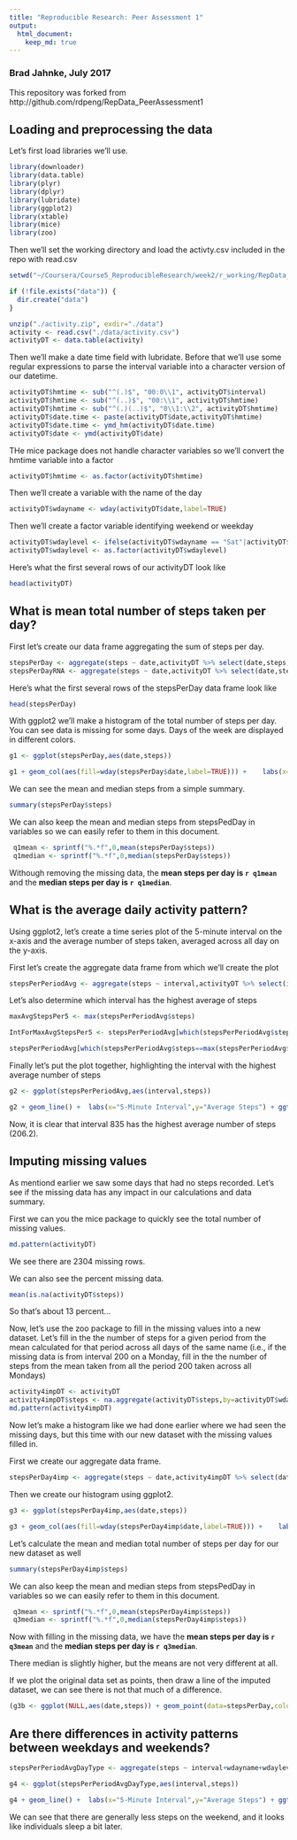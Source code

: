 ```yaml
---
title: "Reproducible Research: Peer Assessment 1"
output: 
  html_document:
    keep_md: true
---
```

### Brad Jahnke, July 2017
This repository was forked from http://github.com/rdpeng/RepData_PeerAssessment1

## Loading and preprocessing the data
Let's first load libraries we'll use.
```r
library(downloader)
library(data.table)
library(plyr)
library(dplyr)
library(lubridate)
library(ggplot2)
library(xtable)
library(mice)
library(zoo)
```

Then we'll set the working directory and load the activty.csv included in the repo with read.csv
```r
setwd("~/Coursera/Course5_ReproducibleResearch/week2/r_working/RepData_PeerAssessment1")

if (!file.exists("data")) {
  dir.create("data")
}

unzip("./activity.zip", exdir="./data")
activity <- read.csv("./data/activity.csv")
activityDT <- data.table(activity)
```

Then we'll make a date time field with lubridate.  Before that we'll use some regular expressions to parse the interval variable into a character version of our datetime.

```r
activityDT$hmtime <- sub("^(.)$", "00:0\\1", activityDT$interval)
activityDT$hmtime <- sub("^(..)$", "00:\\1", activityDT$hmtime)
activityDT$hmtime <- sub("^(.)(..)$", "0\\1:\\2", activityDT$hmtime)
activityDT$date.time <- paste(activityDT$date,activityDT$hmtime)
activityDT$date.time <- ymd_hm(activityDT$date.time)
activityDT$date <- ymd(activityDT$date)
```

THe mice package does not handle character variables so we'll convert the hmtime variable into a factor
```r
activityDT$hmtime <- as.factor(activityDT$hmtime)
```

Then we'll create a variable with the name of the day
```r
activityDT$wdayname <- wday(activityDT$date,label=TRUE)
```

Then we'll create a factor variable identifying weekend or weekday
``` r
activityDT$wdaylevel <- ifelse(activityDT$wdayname == "Sat"|activityDT$wdayname == "Sun","weekend","weekday")
activityDT$wdaylevel <- as.factor(activityDT$wdaylevel)
```

Here's what the first several rows of our activityDT look like
```r
head(activityDT)
```


## What is mean total number of steps taken per day?
First let's create our data frame aggregating the sum of steps per day.
```r
stepsPerDay <- aggregate(steps ~ date,activityDT %>% select(date,steps),sum)
stepsPerDayRNA <- aggregate(steps ~ date,activityDT %>% select(date,steps),sum, na.rm=TRUE)
```

Here's what the first several rows of the stepsPerDay data frame look like
```r
head(stepsPerDay)
```

With ggplot2 we'll make a histogram of the total number of steps per day.  You can see data is missing for some days.  Days of the week are displayed in different colors.
```r
g1 <- ggplot(stepsPerDay,aes(date,steps))

g1 + geom_col(aes(fill=wday(stepsPerDay$date,label=TRUE))) + 	labs(x="Date",y="Steps",color="Week Day") + ggtitle("Steps Per Day") + theme(plot.title = element_text(hjust = 0.5)) + theme(axis.text.x=element_text(angle=90)) + scale_x_date(date_breaks= "1 day",expand=c(0,0)) + theme(legend.title=element_blank())
```

We can see the mean and median steps from a simple summary.

```r
summary(stepsPerDay$steps)
```

We can also keep the mean and median steps from stepsPedDay in variables so we can easily refer to them in this document.
```r
 q1mean <- sprintf("%.*f",0,mean(stepsPerDay$steps))
 q1median <- sprintf("%.*f",0,median(stepsPerDay$steps))
```

Withough removing the missing data, the **mean steps per day is `r q1mean`**  and the **median steps per day is `r q1median`**.

## What is the average daily activity pattern?
Using ggplot2, let's create a time series plot of the 5-minute interval on the x-axis and the average number of steps taken, averaged across all day on the y-axis.

First let's create the aggregate data frame from which we'll create the plot
```r
stepsPerPeriodAvg <- aggregate(steps ~ interval,activityDT %>% select(interval,steps),mean, na.rm=TRUE)
```

Let's also determine which interval has the highest average of steps
```r
maxAvgStepsPer5 <- max(stepsPerPeriodAvg$steps)

IntForMaxAvgStepsPer5 <- stepsPerPeriodAvg[which(stepsPerPeriodAvg$steps==max(stepsPerPeriodAvg$steps)),]$interval

stepsPerPeriodAvg[which(stepsPerPeriodAvg$steps==max(stepsPerPeriodAvg$steps)),]$interval
```

Finally let's put the plot together, highlighting the interval with the highest average number of steps
```r
g2 <- ggplot(stepsPerPeriodAvg,aes(interval,steps))

g2 + geom_line() + 	labs(x="5-Minute Interval",y="Average Steps") + ggtitle("Average Steps Per 5-Minute Interval") + theme(plot.title = element_text(hjust = 0.5)) + geom_text(x=IntForMaxAvgStepsPer5,y=maxAvgStepsPer5,label=paste("Interval=",IntForMaxAvgStepsPer5," ","Avg Steps=",round(maxAvgStepsPer5,1)),color="blue",hjust="left")
```

Now, it is clear that interval 835 has the highest average number of steps (206.2).

## Imputing missing values
As mentiond earlier we saw some days that had no steps recorded. Let's see if the missing data has any impact in our calculations and data summary.

First we can you the mice package to quickly see the total number of missing values.
```r
md.pattern(activityDT)
```

We see there are 2304 missing rows.

We can also see the percent missing data.
```r
mean(is.na(activityDT$steps))
```

So that's about 13 percent...

Now, let's use the zoo package to fill in the missing values into a new dataset.  Let's fill in the the number of steps for a given period from the mean calculated for that period across all days of the same name (i.e., if the missing data is from interval 200 on a Monday, fill in the the number of steps from the mean taken from all the period 200 taken across all Mondays)
```r
activity4impDT <- activityDT
activity4impDT$steps <- na.aggregate(activityDT$steps,by=activityDT$wdayname,activityDT$interval)
md.pattern(activity4impDT)
```

Now let's make a histogram like we had done earlier where we had seen the missing days, but this time with our new dataset with the missing values filled in.

First we create our aggregate data frame.
```r
stepsPerDay4imp <- aggregate(steps ~ date,activity4impDT %>% select(date,steps),sum)
```

Then we create our histogram using ggplot2.
```r
g3 <- ggplot(stepsPerDay4imp,aes(date,steps))

g3 + geom_col(aes(fill=wday(stepsPerDay4imp$date,label=TRUE))) + 	labs(x="Date",y="Steps",color="Week Day") + ggtitle("Steps Per Day Imputed Dataset") + theme(plot.title = element_text(hjust = 0.5)) + theme(axis.text.x=element_text(angle=90)) + scale_x_date(date_breaks= "1 day",expand=c(0,0)) + theme(legend.title=element_blank())
```

Let's calculate the mean and median total number of steps per day for our new dataset as well
```r
summary(stepsPerDay4imp$steps)
```

We can also keep the mean and median steps from stepsPedDay in variables so we can easily refer to them in this document.
```r
 q3mean <- sprintf("%.*f",0,mean(stepsPerDay4imp$steps))
 q3median <- sprintf("%.*f",0,median(stepsPerDay4imp$steps))
```

Now with filling in the missing data, we have the **mean steps per day is `r q3mean`**  and the **median steps per day is `r q3median`**.

There median is slightly higher, but the means are not very different at all.

If we plot the original data set as points, then draw a line of the imputed dataset, we can see there is not that much of a difference.
```r
(g3b <- ggplot(NULL,aes(date,steps)) + geom_point(data=stepsPerDay,color="blue") + geom_line(data=stepsPerDay4imp))
```


## Are there differences in activity patterns between weekdays and weekends?

```r
stepsPerPeriodAvgDayType <- aggregate(steps ~ interval+wdayname+wdaylevel,activityDT %>% select(wdaylevel,wdayname,interval,steps),mean, na.rm=TRUE)
```

```r
g4 <- ggplot(stepsPerPeriodAvgDayType,aes(interval,steps))

g4 + geom_line() + 	labs(x="5-Minute Interval",y="Average Steps") + ggtitle("Average Steps Per 5-Minute Interval") + theme(plot.title = element_text(hjust = 0.5)) +  facet_grid(wdaylevel~.)
```

We can see that there are generally less steps on the weekend, and it looks like individuals sleep a bit later.